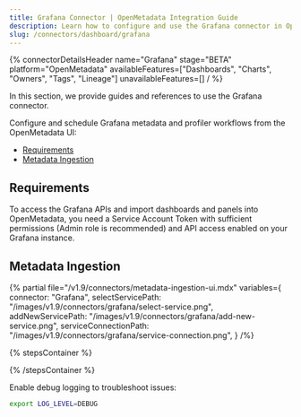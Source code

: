 ```yaml
---
title: Grafana Connector | OpenMetadata Integration Guide
description: Learn how to configure and use the Grafana connector in OpenMetadata. Includes setup, authentication, metadata ingestion, and lineage.
slug: /connectors/dashboard/grafana
---
```






{% connectorDetailsHeader
name="Grafana"
stage="BETA"
platform="OpenMetadata"
availableFeatures=["Dashboards", "Charts", "Owners", "Tags", "Lineage"]
unavailableFeatures=[]
/ %}

In this section, we provide guides and references to use the Grafana connector.

Configure and schedule Grafana metadata and profiler workflows from the OpenMetadata UI:

- [Requirements](#requirements)
- [Metadata Ingestion](#metadata-ingestion)


<IngestionModeTiles yamlPath="/snippets/connectors/dashboard/grafana/yaml" />

## Requirements

To access the Grafana APIs and import dashboards and panels into OpenMetadata, you need a Service Account Token with sufficient permissions (Admin role is recommended) and API access enabled on your Grafana instance.

## Metadata Ingestion

{% partial 
  file="/v1.9/connectors/metadata-ingestion-ui.mdx" 
  variables={
    connector: "Grafana", 
    selectServicePath: "/images/v1.9/connectors/grafana/select-service.png",
    addNewServicePath: "/images/v1.9/connectors/grafana/add-new-service.png",
    serviceConnectionPath: "/images/v1.9/connectors/grafana/service-connection.png",
} 
/%}

{% stepsContainer %}

<TestConnection />

<ConfigureIngestion />

<IngestionScheduleAndDeploy />

{% /stepsContainer %}

Enable debug logging to troubleshoot issues:

```bash
export LOG_LEVEL=DEBUG
```
